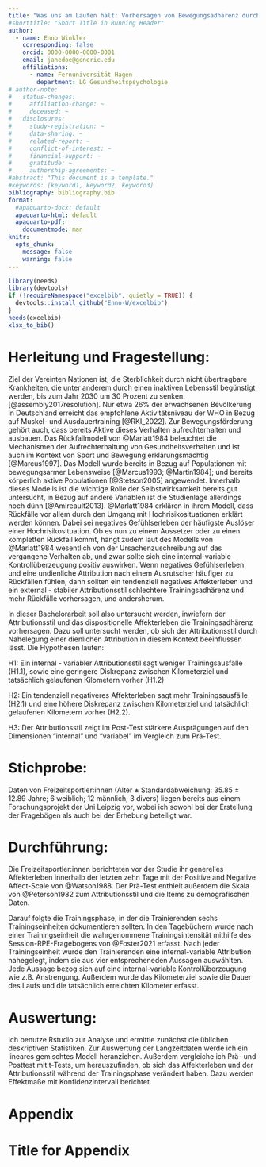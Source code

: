 ```yaml
---
title: "Was uns am Laufen hält: Vorhersagen von Bewegungsadhärenz durch negativen Affekt und Attributionsstile"
#shorttitle: "Short Title in Running Header"
author:
  - name: Enno Winkler
    corresponding: false
    orcid: 0000-0000-0000-0001
    email: janedoe@generic.edu
    affiliations:
      - name: Fernuniversität Hagen
        department: LG Gesundheitspsychologie
# author-note:
#   status-changes: 
#     affiliation-change: ~
#     deceased: ~
#   disclosures:
#     study-registration: ~
#     data-sharing: ~
#     related-report: ~
#     conflict-of-interest: ~
#     financial-support: ~
#     gratitude: ~
#     authorship-agreements: ~
#abstract: "This document is a template."
#keywords: [keyword1, keyword2, keyword3]
bibliography: bibliography.bib
format:
  #apaquarto-docx: default
  apaquarto-html: default
  apaquarto-pdf:
    documentmode: man
knitr: 
  opts_chunk: 
    message: false
    warning: false
---
```


```r
library(needs)
library(devtools)
if (!requireNamespace("excelbib", quietly = TRUE)) {
  devtools::install_github("Enno-W/excelbib")
}
needs(excelbib)
xlsx_to_bib()

```

# Herleitung und Fragestellung:

<!-- Bei der Darstellung Ihres Untersuchungsgegenstands bzw. Ihrer Fragestellung soll sowohl die Relevanz als auch eine ausdifferenzierte theoretische Begründung erfolgen. Erste Literaturquellen zum theoretischen Hintergrund Ihrer Arbeit sollten bereits im Exposé enthalten sein. -->
Ziel der Vereinten Nationen ist, die Sterblichkeit durch nicht übertragbare Krankheiten, die unter anderem durch einen inaktiven Lebensstil begünstigt werden, bis zum Jahr 2030 um 30 Prozent zu senken. [@assembly2017resolution]. Nur etwa 26% der erwachsenen Bevölkerung in Deutschland erreicht das empfohlene Aktivitätsniveau der WHO in Bezug auf Muskel- und Ausdauertraining [@RKI_2022]. Zur Bewegungsförderung gehört auch, dass bereits Aktive dieses Verhalten aufrechterhalten und ausbauen. Das Rückfallmodell von @Marlatt1984 beleuchtet die Mechanismen der Aufrechterhaltung von Gesundheitsverhalten und ist auch im Kontext von Sport und Bewegung erklärungsmächtig [@Marcus1997]. Das Modell wurde bereits in Bezug auf Populationen mit bewegungsarmer Lebensweise [@Marcus1993; @Martin1984]; und bereits körperlich aktive Populationen [@Stetson2005] angewendet. Innerhalb dieses Modells ist die wichtige Rolle der Selbstwirksamkeit bereits gut untersucht, in Bezug auf andere Variablen ist die Studienlage allerdings noch dünn [@Amireault2013]. @Marlatt1984 erklären in ihrem Modell, dass Rückfälle vor allem durch den Umgang mit Hochrisikosituationen erklärt werden können. Dabei sei negatives Gefühlserleben der häufigste Auslöser einer Hochrisikosituation. Ob es nun zu einem Aussetzer oder zu einen kompletten Rückfall kommt, hängt zudem laut des Modells von @Marlatt1984 wesentlich von der Ursachenzuschreibung auf das vergangene Verhalten ab, und zwar sollte sich eine internal-variable Kontrollüberzeugung positiv auswirken. Wenn negatives Gefühlserleben und eine undienliche Attribution nach einem Ausrutscher häufiger zu Rückfällen fühlen, dann sollten ein tendenziell negatives Affekterleben und ein external - stabiler Attributionsstil schlechtere Trainingsadhärenz und mehr Rückfälle vorhersagen, und andersherum. 

In dieser Bachelorarbeit soll also untersucht werden, inwiefern der Attributionsstil und das dispositionelle Affekterleben die Trainingsadhärenz vorhersagen. Dazu soll untersucht werden, ob sich der Attributionsstil durch Nahelegung einer dienlichen Attribution in diesem Kontext beeinflussen lässt. Die Hypothesen lauten:

H1: Ein internal - variabler Attributionsstil sagt weniger Trainingsausfälle (H1.1), sowie eine geringere Diskrepanz zwischen Kilometerziel und tatsächlich gelaufenen Kilometern vorher (H1.2)

H2: Ein tendenziell negativeres Affekterleben sagt mehr Trainingsausfälle (H2.1) und eine höhere Diskrepanz zwischen Kilometerziel und tatsächlich gelaufenen Kilometern vorher (H2.2). 

H3: Der Attributionsstil zeigt im Post-Test stärkere Ausprägungen auf den Dimensionen "internal" und "variabel" im Vergleich zum Prä-Test. 

# Stichprobe:

Daten von Freizeitsportler:innen (Alter ± Standardabweichung: 35.85 ± 12.89 Jahre; 6 weiblich; 12 männlich; 3 divers) liegen bereits aus einem Forschungsprojekt der Uni Leipzig vor, wobei ich sowohl bei der Erstellung der Fragebögen als auch bei der Erhebung beteiligt war. 

# Durchführung:

Die Freizeitsportler:innen berichteten vor der Studie ihr generelles Affekterleben innerhalb der letzten zehn Tage mit der Positive and Negative Affect-Scale von @Watson1988. Der Prä-Test enthielt außerdem die Skala von @Peterson1982 zum Attributionsstil und die Items zu demografischen Daten.

Darauf folgte die Trainingsphase, in der die Trainierenden sechs Trainingseinheiten dokumentieren sollten. In den Tagebüchern wurde nach einer Trainingseinheit die wahrgenommene Trainingsintensität mithilfe des Session-RPE-Fragebogens von @Foster2021 erfasst. Nach jeder Trainingseinheit wurde den Trainierenden eine internal-variable Attribution nahegelegt, indem sie aus vier entsprecheneden Aussagen auswählten. Jede Aussage bezog sich auf eine internal-variable Kontrollüberzeugung wie z.B. Anstrengung. Außerdem wurde das Kilometerziel sowie die Dauer des Laufs und die tatsächlich erreichten Kilometer erfasst.

# Auswertung:

Ich benutze Rstudio zur Analyse und ermittle zunächst die üblichen deskriptiven Statistiken. Zur Auswertung der Langzeitdaten werde ich ein lineares gemischtes Modell heranziehen. Außerdem vergleiche ich Prä- und Posttest mit t-Tests, um herauszufinden, ob sich das Affekterleben und der Attributionsstil während der Trainingsphase verändert haben. Dazu werden Effektmaße mit Konfidenzintervall berichtet. 

::: {#refs}
:::

# Appendix

# Title for Appendix
